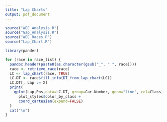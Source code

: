 ```yaml
---
title: "Lap Charts"
output: pdf_document
---
```


```r
source("WEC_Analysis.R")
source("Gap_Analysis.R")
source("WEC_Races.R")
source("Lap_Chart.R")

library(pander)
```

```r
for (race in race_list) {
  pandoc.header(paste0(as.character(gsub("_", " ", race))))
  race <- retrieve_race(race)
  LC <- lap_chart(race, TRUE)
  LC.DT <- race$fill_info(DT_from_lap_chart(LC))
  LC.DT[, Lap := X]
  print(
    qplot(Lap,Pos,data=LC.DT, group=Car.Number, geom="line", col=Class) +
      plot_styles$color_by_class +
      coord_cartesian(expand=FALSE)
  )
  cat("\n")
}
```
